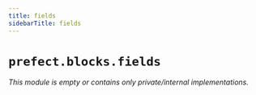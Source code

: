```yaml
---
title: fields
sidebarTitle: fields
---
```


# `prefect.blocks.fields`

*This module is empty or contains only private/internal implementations.*
